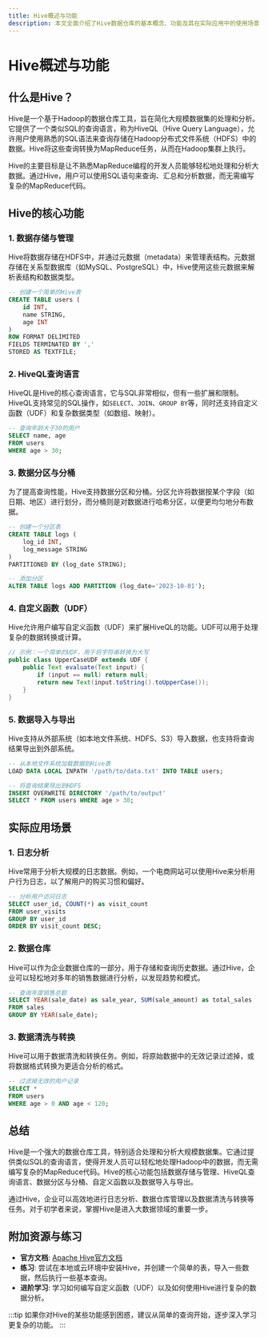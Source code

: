 ```yaml
---
title: Hive概述与功能
description: 本文全面介绍了Hive数据仓库的基本概念、功能及其在实际应用中的使用场景，适合初学者快速入门。
---
```


# Hive概述与功能

## 什么是Hive？

Hive是一个基于Hadoop的数据仓库工具，旨在简化大规模数据集的处理和分析。它提供了一个类似SQL的查询语言，称为HiveQL（Hive Query Language），允许用户使用熟悉的SQL语法来查询存储在Hadoop分布式文件系统（HDFS）中的数据。Hive将这些查询转换为MapReduce任务，从而在Hadoop集群上执行。

Hive的主要目标是让不熟悉MapReduce编程的开发人员能够轻松地处理和分析大数据。通过Hive，用户可以使用SQL语句来查询、汇总和分析数据，而无需编写复杂的MapReduce代码。

## Hive的核心功能

### 1. 数据存储与管理

Hive将数据存储在HDFS中，并通过元数据（metadata）来管理表结构。元数据存储在关系型数据库（如MySQL、PostgreSQL）中，Hive使用这些元数据来解析表结构和数据类型。

```sql
-- 创建一个简单的Hive表
CREATE TABLE users (
    id INT,
    name STRING,
    age INT
)
ROW FORMAT DELIMITED
FIELDS TERMINATED BY ','
STORED AS TEXTFILE;
```

### 2. HiveQL查询语言

HiveQL是Hive的核心查询语言，它与SQL非常相似，但有一些扩展和限制。HiveQL支持常见的SQL操作，如`SELECT`、`JOIN`、`GROUP BY`等，同时还支持自定义函数（UDF）和复杂数据类型（如数组、映射）。

```sql
-- 查询年龄大于30的用户
SELECT name, age
FROM users
WHERE age > 30;
```

### 3. 数据分区与分桶

为了提高查询性能，Hive支持数据分区和分桶。分区允许将数据按某个字段（如日期、地区）进行划分，而分桶则是对数据进行哈希分区，以便更均匀地分布数据。

```sql
-- 创建一个分区表
CREATE TABLE logs (
    log_id INT,
    log_message STRING
)
PARTITIONED BY (log_date STRING);

-- 添加分区
ALTER TABLE logs ADD PARTITION (log_date='2023-10-01');
```

### 4. 自定义函数（UDF）

Hive允许用户编写自定义函数（UDF）来扩展HiveQL的功能。UDF可以用于处理复杂的数据转换或计算。

```java
// 示例：一个简单的UDF，用于将字符串转换为大写
public class UpperCaseUDF extends UDF {
    public Text evaluate(Text input) {
        if (input == null) return null;
        return new Text(input.toString().toUpperCase());
    }
}
```

### 5. 数据导入与导出

Hive支持从外部系统（如本地文件系统、HDFS、S3）导入数据，也支持将查询结果导出到外部系统。

```sql
-- 从本地文件系统加载数据到Hive表
LOAD DATA LOCAL INPATH '/path/to/data.txt' INTO TABLE users;

-- 将查询结果导出到HDFS
INSERT OVERWRITE DIRECTORY '/path/to/output'
SELECT * FROM users WHERE age > 30;
```

## 实际应用场景

### 1. 日志分析

Hive常用于分析大规模的日志数据。例如，一个电商网站可以使用Hive来分析用户行为日志，以了解用户的购买习惯和偏好。

```sql
-- 分析用户访问日志
SELECT user_id, COUNT(*) as visit_count
FROM user_visits
GROUP BY user_id
ORDER BY visit_count DESC;
```

### 2. 数据仓库

Hive可以作为企业数据仓库的一部分，用于存储和查询历史数据。通过Hive，企业可以轻松地对多年的销售数据进行分析，以发现趋势和模式。

```sql
-- 查询年度销售总额
SELECT YEAR(sale_date) as sale_year, SUM(sale_amount) as total_sales
FROM sales
GROUP BY YEAR(sale_date);
```

### 3. 数据清洗与转换

Hive可以用于数据清洗和转换任务。例如，将原始数据中的无效记录过滤掉，或将数据格式转换为更适合分析的格式。

```sql
-- 过滤掉无效的用户记录
SELECT *
FROM users
WHERE age > 0 AND age < 120;
```

## 总结

Hive是一个强大的数据仓库工具，特别适合处理和分析大规模数据集。它通过提供类似SQL的查询语言，使得开发人员可以轻松地处理Hadoop中的数据，而无需编写复杂的MapReduce代码。Hive的核心功能包括数据存储与管理、HiveQL查询语言、数据分区与分桶、自定义函数以及数据导入与导出。

通过Hive，企业可以高效地进行日志分析、数据仓库管理以及数据清洗与转换等任务。对于初学者来说，掌握Hive是进入大数据领域的重要一步。

## 附加资源与练习

- **官方文档**: [Apache Hive官方文档](https://hive.apache.org/)
- **练习**: 尝试在本地或云环境中安装Hive，并创建一个简单的表，导入一些数据，然后执行一些基本查询。
- **进阶学习**: 学习如何编写自定义函数（UDF）以及如何使用Hive进行复杂的数据分析。

:::tip
如果你对Hive的某些功能感到困惑，建议从简单的查询开始，逐步深入学习更复杂的功能。
:::